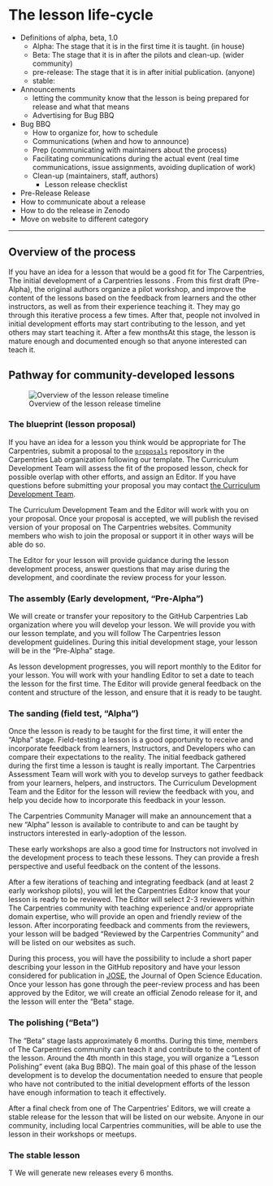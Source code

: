 # The lesson life-cycle

* Definitions of alpha, beta, 1.0
  - Alpha: The stage that it is in the first time it is taught. (in house)
  - Beta: The stage that it is in after the pilots and clean-up. (wider community)
  - pre-release: The stage that it is in after initial publication. (anyone)
  - stable:
* Announcements 
  - letting the community know that the lesson is being prepared for release and what that means
  - Advertising for Bug BBQ
* Bug BBQ
  - How to organize for, how to schedule
  - Communications (when and how to announce)
  - Prep (communicating with maintainers about the process)
  - Facilitating communications during the actual event (real time communications, issue assignments, avoiding duplication of work)
  - Clean-up (maintainers, staff, authors)
    + Lesson release checklist
* Pre-Release Release
* How to communicate about a release
* How to do the release in Zenodo
* Move on website to different category

----


## Overview of the process

If you have an idea for a lesson that would be a good fit for The Carpentries, The initial development of a Carpentries lessons . From this first draft (Pre-Alpha), the original authors organize a pilot workshop, and improve the content of the lessons based on the feedback from learners and the other instructors, as well as from their experience teaching it. They may go through this iterative process a few times. After that, people not involved in initial development efforts may start contributing to the lesson, and yet others may start teaching it. After a few monthsAt this stage, the lesson is mature enough and documented enough so that anyone interested can teach it.


## Pathway for community-developed lessons

![Overview of the lesson release timeline](figures/release_timeline.svg)

### The blueprint (lesson proposal)

If you have an idea for a lesson you think would be appropriate for The Carpentries, submit a proposal to the [`proposals`](https://github.com/carpentrieslab/proposals) repository in the Carpentries Lab organization following our template. The Curriculum Development Team will assess the fit of the proposed lesson, check for possible overlap with other efforts, and assign an Editor. If you have questions before submitting your proposal you may contact [the Curriculum Development Team](mailto:curriculum@carpentries.org).

The Curriculum Development Team and the Editor will work with you on your proposal. Once your proposal is accepted, we will publish the revised version of your proposal on The Carpentries websites. Community members who wish to join the proposal or support it in other ways will be able do so.

The Editor for your lesson will provide guidance during the lesson development process, answer questions that may arise during the development, and coordinate the review process for your lesson.

### The assembly (Early development, "Pre-Alpha")

We will create or transfer your repository to the GitHub Carpentries Lab organization where you will develop your lesson. We will provide you with our lesson template, and you will follow The Carpentries lesson development guidelines. During this initial development stage, your lesson will be in the "Pre-Alpha" stage.

As lesson development progresses, you will report monthly to the Editor for your lesson. You will work with your handling Editor to set a date to teach the lesson for the first time. The Editor will provide general feedback on the content and structure of the lesson, and ensure that it is ready to be taught.

### The sanding (field test, "Alpha")

Once the lesson is ready to be taught for the first time, it will enter the "Alpha" stage. Field-testing a lesson is a good opportunity to receive and incorporate feedback from learners, Instructors, and Developers who can compare their expectations to the reality. The initial feedback gathered during the first time a lesson is taught is really important. The Carpentries Assessment Team will work with you to develop surveys to gather feedback from your learners, helpers, and instructors. The Curriculum Development Team and the Editor for the lesson will review the feedback with you, and help you decide how to incorporate this feedback in your lesson.

The Carpentries Community Manager will make an announcement that a new "Alpha" lesson is available to contribute to and can be taught by instructors interested in early-adoption of the lesson.

These early workshops are also a good time for Instructors not involved in the development process to teach these lessons. They can provide a fresh perspective and useful feedback on the content of the lessons.

After a few iterations of teaching and integrating feedback (and at least 2 early workshop pilots), you will let the Carpentries Editor know that your lesson is ready to be reviewed. The Editor will select 2-3 reviewers within The Carpentries community with teaching experience and/or appropriate domain expertise, who will provide an open and friendly review of the lesson. After incorporating feedback and comments from the reviewers, your lesson will be badged "Reviewed by the Carpentries Community" and will be listed on our websites as such.

During this process, you will have the possibility to include a short paper describing your lesson in the GitHub repository and have your lesson considered for publication in [JOSE](http://jose.theoj.org/), the Journal of Open Science Education. Once your lesson has gone through the peer-review process and has been approved by the Editor, we will create an official Zenodo release for it, and the lesson will enter the "Beta" stage.

### The polishing ("Beta")

The "Beta" stage lasts approximately 6 months. During this time, members of The Carpentries community can teach it and contribute to the content of the lesson. Around the 4th month in this stage, you will organize a "Lesson Polishing" event (aka Bug BBQ). The main goal of this phase of the lesson development is to develop the documentation needed to ensure that people who have not contributed to the initial development efforts of the lesson have enough information to teach it effectively.

After a final check from one of The Carpentries' Editors, we will create a stable release for the lesson that will be listed on our website. Anyone in our community, including local Carpentries communities, will be able to use the lesson in their workshops or meetups.


### The stable lesson

T
We will generate new releases every 6 months.
 

